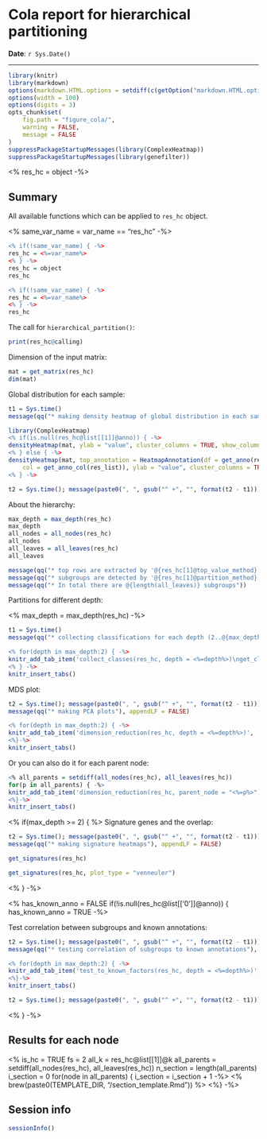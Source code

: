 Cola report for hierarchical partitioning
==================

**Date**: `r Sys.Date()`

----------------------------------------------------------------

<style type='text/css'>
<%
css = paste(readLines(paste0(TEMPLATE_DIR, "/custom.css")), collapse = "\n") -%>
<%= css %>
</style>

```r
library(knitr)
library(markdown)
options(markdown.HTML.options = setdiff(c(getOption("markdown.HTML.options"), "toc"), "base64_images"))
options(width = 100)
options(digits = 3)
opts_chunk$set(
	fig.path = "figure_cola/",
	warning = FALSE,
	message = FALSE
)
suppressPackageStartupMessages(library(ComplexHeatmap))
suppressPackageStartupMessages(library(genefilter))
```

<% res_hc = object -%>

## Summary

All available functions which can be applied to `res_hc` object.

<% same_var_name = var_name == "res_hc" -%>


```r
<% if(!same_var_name) { -%>
res_hc = <%=var_name%>
<% } -%>
res_hc = object
res_hc
```


```r
<% if(!same_var_name) { -%>
res_hc = <%=var_name%>
<% } -%>
res_hc
```

The call for `hierarchical_partition()`:

```r
print(res_hc@calling)
```


Dimension of the input matrix:

```r
mat = get_matrix(res_hc)
dim(mat)
```

Global distribution for each sample:


```r
t1 = Sys.time()
message(qq("* making density heatmap of global distribution in each sample (@{ncol(mat)} samples)"), appendLF = FALSE)
```

```r
library(ComplexHeatmap)
<% if(is.null(res_hc@list[[1]]@anno)) { -%>
densityHeatmap(mat, ylab = "value", cluster_columns = TRUE, show_column_names = FALSE)
<% } else { -%>
densityHeatmap(mat, top_annotation = HeatmapAnnotation(df = get_anno(res_list), 
	col = get_anno_col(res_list)), ylab = "value", cluster_columns = TRUE, show_column_names = FALSE)
<% } -%>
```


```r
t2 = Sys.time(); message(paste0(", ", gsub("^ +", "", format(t2 - t1))))
```


About the hierarchy:


```r
max_depth = max_depth(res_hc)
max_depth
all_nodes = all_nodes(res_hc)
all_nodes
all_leaves = all_leaves(res_hc)
all_leaves
```

```r
message(qq("* top rows are extracted by '@{res_hc[1]@top_value_method}' method"))
message(qq("* subgroups are detected by '@{res_hc[1]@partition_method}' method"))
message(qq("* In total there are @{length(all_leaves)} subgroups"))
```


Partitions for different depth:

<% max_depth = max_depth(res_hc) -%>

```r
t1 = Sys.time()
message(qq("* collecting classifications for each depth (2..@{max_depth})"), appendLF = FALSE)
```

```r
<% for(depth in max_depth:2) { -%>
knitr_add_tab_item('collect_classes(res_hc, depth = <%=depth%>)\nget_classes(res_hc, depth = <%=depth%>)', 'depth = <%=depth%>')
<% } -%>
knitr_insert_tabs()
```

MDS plot:

```r
t2 = Sys.time(); message(paste0(", ", gsub("^ +", "", format(t2 - t1)))); t1 = Sys.time()
message(qq("* making PCA plots"), appendLF = FALSE)
```

```r
<% for(depth in max_depth:2) { -%>
knitr_add_tab_item('dimension_reduction(res_hc, depth = <%=depth%>)', 'depth = <%=depth%>')
<%}-%>
knitr_insert_tabs()
```

Or you can also do it for each parent node:

```r
<% all_parents = setdiff(all_nodes(res_hc), all_leaves(res_hc))
for(p in all_parents) { -%>
knitr_add_tab_item('dimension_reduction(res_hc, parent_node = "<%=p%>")', 'parent_node = "<%=p%>"')
<%}-%>
knitr_insert_tabs()
```

<% if(max_depth >= 2) { %>
Signature genes and the overlap:

```r
t2 = Sys.time(); message(paste0(", ", gsub("^ +", "", format(t2 - t1)))); t1 = Sys.time()
message(qq("* making signature heatmaps"), appendLF = FALSE)
```

```r
get_signatures(res_hc)
```

```r
get_signatures(res_hc, plot_type = "venneuler")
```

<% } -%>


<% has_known_anno = FALSE
if(!is.null(res_hc@list[['0']]@anno)) { 
has_known_anno = TRUE -%>

Test correlation between subgroups and known annotations:

```r
t2 = Sys.time(); message(paste0(", ", gsub("^ +", "", format(t2 - t1)))); t1 = Sys.time()
message(qq("* testing correlation of subgroups to known annotations"), appendLF = FALSE)
```

```r
<% for(depth in max_depth:2) { -%>
knitr_add_tab_item('test_to_known_factors(res_hc, depth = <%=depth%>)', 'depth = <%=depth%>')
<%}-%>
knitr_insert_tabs()
```

```r
t2 = Sys.time(); message(paste0(", ", gsub("^ +", "", format(t2 - t1))));
```

<% } -%>

## Results for each node

<%
is_hc = TRUE
fs = 2
all_k = res_hc@list[[1]]@k
all_parents = setdiff(all_nodes(res_hc), all_leaves(res_hc))
n_section = length(all_parents)
i_section = 0
for(node in all_parents) {
	i_section = i_section + 1 -%>
	<% brew(paste0(TEMPLATE_DIR, "/section_template.Rmd")) %>
<%} -%>

## Session info

```r
sessionInfo()
```
